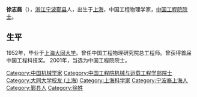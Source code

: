'''徐志磊'''（{{bd|1930年|8月2日}}），[[浙江|浙江]][[宁波|宁波]][[鄞县|鄞县]]人，出生于[[上海|上海]]，中国工程物理学家，[[中国工程院|中国工程院]][[院士|院士]]。

==生平==
1952年，毕业于[[上海|上海]][[大同大学_(上海)|大同大学]]。曾任中国工程物理研究院总工程师。曾获得首届中国工程科技奖。 2001年，当选为中国工程院院士。

{{中国工程院机械与运载工程学部院士}}
{{DEFAULTSORT:X}}
[[Category:中国机械学家|Category:中国机械学家]]
[[Category:中国工程院机械与运载工程学部院士|Category:中国工程院机械与运载工程学部院士]]
[[Category:大同大学校友_(上海)|Category:大同大学校友 (上海)]]
[[Category:上海科学家|Category:上海科学家]]
[[Category:宁波裔上海人|Category:宁波裔上海人]]
[[Category:鄞县人|Category:鄞县人]]
[[Category:徐姓|Category:徐姓]]

{{China-scientist-stub}}